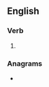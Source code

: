 ==English==

===Verb===
{{head|en|verb form}}

# {{en-past of|swart}}

===Anagrams===
* {{anagrams|en|Steward|drawest|steward|strawed|wardest}}